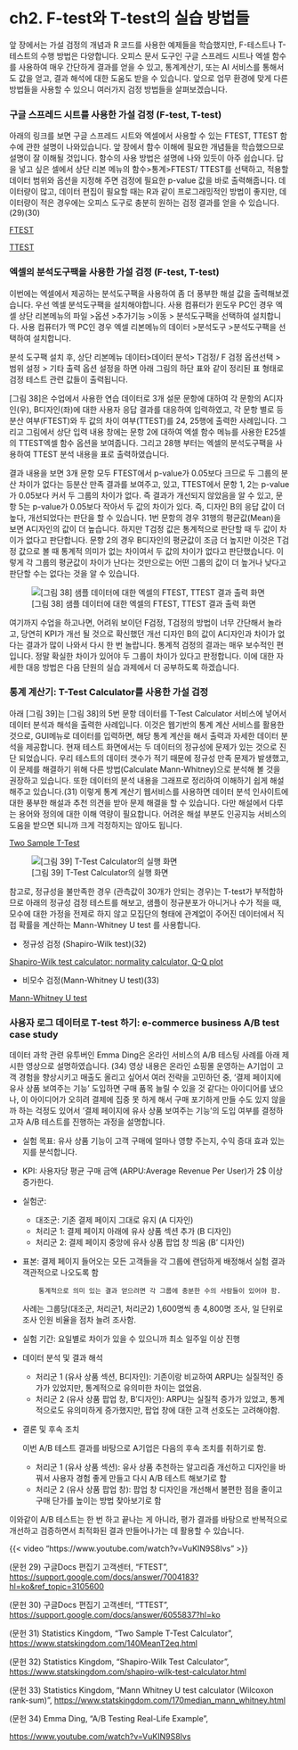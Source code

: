 # ch2. F-test와 T-test의 실습 방법들

앞 장에서는 가설 검정의 개념과 R 코드를 사용한 예제들을 학습했지만, F-테스트나 T-테스트의 수행 방법은 다양합니다. 오피스 문서 도구인 구글 스프레드 시트나 엑셀 함수를 사용하여 매우 간단하게 결과를 얻을 수 있고, 통계계산기, 또는 AI 서비스를 통해서도 값을 얻고, 결과 해석에 대한 도움도 받을 수 있습니다. 앞으로 업무 환경에 맞게 다른 방법들을 사용할 수 있으니 여러가지 검정 방법들을 살펴보겠습니다.

### 구글 스프레드 시트를 사용한 가설 검정 (F-test, T-test)

아래의 링크를 보면 구글 스프레드 시트와 엑셀에서 사용할 수 있는 FTEST, TTEST 함수에 관한 설명이 나와있습니다. 앞 장에서 함수 이해에 필요한 개념들을 학습했으므로 설명이 잘 이해될 것입니다. 함수의 사용 방법은 설명에 나와 있듯이 아주 쉽습니다. 답을 넣고 싶은 셀에서 상단 리본 메뉴의 함수\>통계\>FTEST/ TTEST를 선택하고, 적용할 데이터 범위와 옵션을 지정해 주면 검정에 필요한 p-value 값을 바로 출력해줍니다. 데이터량이 많고, 데이터 편집이 필요할 때는 R과 같이 프로그래밍적인 방법이 좋지만, 데이터량이 적은 경우에는 오피스 도구로 충분히 원하는 검정 결과를 얻을 수 있습니다. (29)(30)

[FTEST](https://support.google.com/docs/answer/7004183?hl=ko&ref_topic=3105600)

[TTEST](https://support.google.com/docs/answer/6055837?hl=ko)

### 엑셀의 분석도구팩을 사용한 가설 검정 (F-test, T-test)

이번에는 엑셀에서 제공하는 분석도구팩을 사용하여 좀 더 풍부한 해설 값을 출력해보겠습니다. 우선 엑셀 분석도구팩을 설치해야합니다. 사용 컴퓨터가 윈도우 PC인 경우 엑셀 상단 리본메뉴의 파일 \>옵션 \>추가기능 \>이동 \> 분석도구팩을 선택하여 설치합니다. 사용 컴퓨터가 맥 PC인 경우 엑셀 리본메뉴의 데이터 \>분석도구 \>분석도구팩을 선택하여 설치합니다.

분석 도구팩 설치 후, 상단 리본메뉴 데이터\>데이터 분석\> T검정/ F 검정 옵션선택 \> 범위 설정 \> 기타 출력 옵션 설정을 하면 아래 그림의 하단 표와 같이 정리된 표 형태로 검정 테스트 관련 값들이 출력됩니다.

\[그림 38\]은 수업에서 사용한 연습 데이터로 3개 설문 문항에 대하여 각 문항의 A디자인(우), B디자인(좌)에 대한 사용자 응답 결과를 대응하여 입력하였고, 각 문항 별로 등분산 여부(FTEST)와 두 값의 차이 여부(TTEST)를 24, 25행에 출력한 사례입니다. 그리고 그림에서 상단 입력 내용 창에는 문항 2에 대하여 엑셀 함수 메뉴를 사용한 E25셀의 TTEST엑셀 함수 옵션을 보여줍니다. 그리고 28행 부터는 엑셀의 분석도구팩을 사용하여 TTEST 분석 내용을 표로 출력하였습니다.

결과 내용을 보면 3개 문항 모두 FTEST에서 p-value가 0.05보다 크므로 두 그룹의 분산 차이가 없다는 등분산 만족 결과를 보여주고, 있고, TTEST에서 문항 1, 2는 p-value가 0.05보다 커서 두 그룹의 차이가 없다. 즉 결과가 개선되지 않았음을 알 수 있고, 문항 5는 p-value가 0.05보다 작아서 두 값의 차이가 있다. 즉, 디자인 B의 응답 값이 더 높다, 개선되었다는 판단을 할 수 있습니다. 1번 문항의 경우 31행의 평균값(Mean)을 보면 A디자인의 값이 더 높습니다. 하지만 T검정 값은 통계적으로 판단할 때 두 값이 차이가 없다고 판단합니다. 문항 2의 경우 B디자인의 평균값이 조금 더 높지만 이것은 T검정 값으로 볼 때 통계적 의미가 없는 차이여서 두 값의 차이가 없다고 판단했습니다. 이렇게 각 그룹의 평균값이 차이가 난다는 것만으로는 어떤 그룹의 값이 더 높거나 낮다고 판단할 수는 없다는 것을 알 수 있습니다.

![\[그림 38\] 샘플 데이터에 대한 엑셀의 FTEST, TTEST 결과 출력 화면](ch2%20F-test와%20T-test의%20실습%20방법들/38.png)

여기까지 수업을 하고나면, 어려워 보이던 F검정, T검정의 방법이 너무 간단해서 놀라고, 당연히 KPI가 개선 될 것으로 확신했던 개선 디자인 B의 값이 A디자인과 차이가 없다는 결과가 많이 나와서 다시 한 번 놀랍니다. 통계적 검정의 결과는 매우 보수적인 편입니다. 정말 확실한 차이가 있어야 두 그룹이 차이가 있다고 판정합니다. 이에 대한 자세한 대응 방법은 다음 단원의 실습 과제에서 더 공부하도록 하겠습니다.

### 통계 계산기: T-Test Calculator를 사용한 가설 검정

아래 \[그림 39\]는 \[그림 38\]의 5번 문항 데이터를 T-Test Calculator 서비스에 넣어서 데이터 분석과 해석을 출력한 사례입니다. 이것은 웹기반의 통계 계산 서비스를 활용한 것으로, GUI메뉴로 데이터를 입력하면, 해당 통계 계산을 해서 출력과 자세한 데이터 분석을 제공합니다. 현재 테스트 화면에서는 두 데이터의 정규성에 문제가 있는 것으로 진단 되었습니다. 우리 테스트의 데이터 갯수가 적기 때문에 정규성 만족 문제가 발생했고, 이 문제를 해결하기 위해 다른 방법(Calculate Mann-Whitney)으로 분석해 볼 것을 권장하고 있습니다. 또한 데이터의 분석 내용을 그래프로 정리하여 이해하기 쉽게 해설해주고 있습니다.(31) 이렇게 통계 계산기 웹서비스를 사용하면 데이터 분석 인사이트에 대한 풍부한 해설과 추천 의견을 받아 문제 해결을 할 수 있습니다. 다만 해설에서 다루는 용어와 정의에 대한 이해 역량이 필요합니다. 어려운 해설 부분도 인공지능 서비스의 도움을 받으면 되니까 크게 걱정하지는 않아도 됩니다.

[Two Sample T-Test](https://www.statskingdom.com/140MeanT2eq.html)

![\[그림 39\] T-Test Calculator의 실행 화면](ch2%20F-test와%20T-test의%20실습%20방법들/39.png)

참고로, 정규성을 불만족한 경우 (관측값이 30개가 안되는 경우)는 T-test가 부적합하므로 아래의 정규성 검정 테스트를 해보고, 샘플이 정규분포가 아니거나 수가 적을 때, 모수에 대한 가정을 전제로 하지 않고 모집단의 형태에 관계없이 주어진 데이터에서 직접 확률을 계산하는 Mann-Whitney U test 를 사용합니다.

-   정규성 검정 (Shapiro-Wilk test)(32)

[Shapiro-Wilk test calculator: normality calculator, Q-Q plot](https://www.statskingdom.com/shapiro-wilk-test-calculator.html)

-   비모수 검정(Mann-Whitney U test)(33)

[Mann-Whitney U test](https://www.statskingdom.com/170median_mann_whitney.html)

### 사용자 로그 데이터로 T-test 하기: e-commerce business A/B test case study

데이터 과학 관련 유투버인 Emma Ding은 온라인 서비스의 A/B 테스팅 사례를 아래 제시한 영상으로 설명하였습니다. (34) 영상 내용은 온라인 쇼핑몰 운영하는 A기업이 고객 경험을 향상시키고 매출도 올리고 싶어서 여러 전략을 고민하던 중, '결제 페이지에 유사 상품 보여주는 기능' 도입하면 구매 품목 늘릴 수 있을 것 같다는 아이디어를 냈으나, 이 아이디어가 오히려 결제에 집중 못 하게 해서 구매 포기하게 만들 수도 있지 않을까 하는 걱정도 있어서 '결제 페이지에 유사 상품 보여주는 기능'의 도입 여부를 결정하고자 A/B 테스트를 진행하는 과정을 설명합니다.

-   실험 목표: 유사 상품 기능이 고객 구매에 얼마나 영향 주는지, 수익 증대 효과 있는지를 분석합니다.

-   KPI: 사용자당 평균 구매 금액 (ARPU:Average Revenue Per User)가 2\$ 이상 증가한다.

-   실험군:

    -   대조군: 기존 결제 페이지 그대로 유지 (A 디자인)
    -   처리군 1: 결제 페이지 아래에 유사 상품 섹션 추가 (B 디자인)
    -   처리군 2: 결제 페이지 중앙에 유사 상품 팝업 창 띄움 (B’ 디자인)

-   표본: 결제 페이지 들어오는 모든 고객들을 각 그룹에 랜덤하게 배정해서 실험 결과 객관적으로 나오도록 함

    ```         
        통계적으로 의미 있는 결과 얻으려면 각 그룹에 충분한 수의 사람들이 있어야 함. 
    ```

    사례는 그룹당(대조군, 처리군1, 처리군2) 1,600명씩 총 4,800명 조사, 일 단위로 조사 인원 비율을 점차 늘려 조사함.

-   실험 기간: 요일별로 차이가 있을 수 있으니까 최소 일주일 이상 진행

-   데이터 분석 및 결과 해석

    -   처리군 1 (유사 상품 섹션, B디자인): 기존이랑 비교하여 ARPU는 실질적인 증가가 있었지만, 통계적으로 유의미한 차이는 없었음.
    -   처리군 2 (유사 상품 팝업 창, B’디자인): ARPU는 실질적 증가가 있었고, 통계적으로도 유의미하게 증가했지만, 팝업 창에 대한 고객 선호도는 고려해야함.

-   결론 및 후속 조치

    이번 A/B 테스트 결과를 바탕으로 A기업은 다음의 후속 조치를 취하기로 함.

    -   처리군 1 (유사 상품 섹션): 유사 상품 추천하는 알고리즘 개선하고 디자인을 바꿔서 사용자 경험 좋게 만들고 다시 A/B 테스트 해보기로 함
    -   처리군 2 (유사 상품 팝업 창): 팝업 창 디자인을 개선해서 불편한 점을 줄이고 구매 단가를 높이는 방법 찾아보기로 함

이와같이 A/B 테스트는 한 번 하고 끝나는 게 아니라, 평가 결과를 바탕으로 반복적으로 개선하고 검증하면서 최적화된 결과 만들어나가는 데 활용할 수 있습니다.

{{< video "https://www.youtube.com/watch?v=VuKIN9S8Ivs" >}}

(문헌 29) 구글Docs 편집기 고객센터, “FTEST”, <https://support.google.com/docs/answer/7004183?hl=ko&ref_topic=3105600>

(문헌 30) 구글Docs 편집기 고객센터, “TTEST”, <https://support.google.com/docs/answer/6055837?hl=ko>

(문헌 31) Statistics Kingdom, “Two Sample T-Test Calculator”, <https://www.statskingdom.com/140MeanT2eq.html>

(문헌 32) Statistics Kingdom, “Shapiro-Wilk Test Calculator”, <https://www.statskingdom.com/shapiro-wilk-test-calculator.html>

(문헌 33) Statistics Kingdom, “Mann Whitney U test calculator (Wilcoxon rank-sum)”, <https://www.statskingdom.com/170median_mann_whitney.html>

(문헌 34) Emma Ding, “A/B Testing Real-Life Example”,

<https://www.youtube.com/watch?v=VuKIN9S8Ivs>
